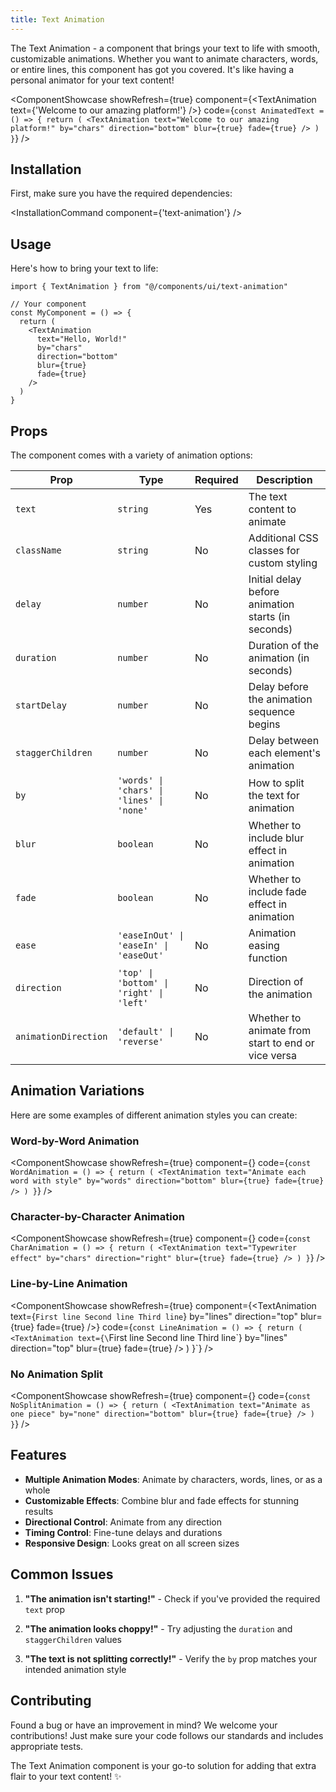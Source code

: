 ```yaml
---
title: Text Animation
---
```



The Text Animation - a component that brings your text to life with smooth, customizable animations. Whether you want to animate characters, words, or entire lines, this component has got you covered. It's like having a personal animator for your text content!

<ComponentShowcase showRefresh={true} component={<TextAnimation text={'Welcome to our amazing platform!'} />} code={`const AnimatedText = () => {
  return (
    <TextAnimation
      text="Welcome to our amazing platform!"
      by="chars"
      direction="bottom"
      blur={true}
      fade={true}
    />
  )
}`} />

## Installation

First, make sure you have the required dependencies:


<InstallationCommand component={'text-animation'} />


## Usage

Here's how to bring your text to life:

```tsx
import { TextAnimation } from "@/components/ui/text-animation"

// Your component
const MyComponent = () => {
  return (
    <TextAnimation
      text="Hello, World!"
      by="chars"
      direction="bottom"
      blur={true}
      fade={true}
    />
  )
}
```

## Props

The component comes with a variety of animation options:

| Prop | Type | Required | Description |
|------|------|----------|-------------|
| `text` | `string` | Yes | The text content to animate |
| `className` | `string` | No | Additional CSS classes for custom styling |
| `delay` | `number` | No | Initial delay before animation starts (in seconds) |
| `duration` | `number` | No | Duration of the animation (in seconds) |
| `startDelay` | `number` | No | Delay before the animation sequence begins |
| `staggerChildren` | `number` | No | Delay between each element's animation |
| `by` | `'words' \| 'chars' \| 'lines' \| 'none'` | No | How to split the text for animation |
| `blur` | `boolean` | No | Whether to include blur effect in animation |
| `fade` | `boolean` | No | Whether to include fade effect in animation |
| `ease` | `'easeInOut' \| 'easeIn' \| 'easeOut'` | No | Animation easing function |
| `direction` | `'top' \| 'bottom' \| 'right' \| 'left'` | No | Direction of the animation |
| `animationDirection` | `'default' \| 'reverse'` | No | Whether to animate from start to end or vice versa |

## Animation Variations

Here are some examples of different animation styles you can create:

### Word-by-Word Animation
<ComponentShowcase showRefresh={true} component={<TextAnimation text="Animate each word with style" by="words" direction="bottom" blur={true} fade={true} />} code={`const WordAnimation = () => {
  return (
    <TextAnimation
      text="Animate each word with style"
      by="words"
      direction="bottom"
      blur={true}
      fade={true}
    />
  )
}`} />

### Character-by-Character Animation
<ComponentShowcase showRefresh={true} component={<TextAnimation text="Typewriter effect" by="chars" direction="right" blur={true} fade={true} />} code={`const CharAnimation = () => {
  return (
    <TextAnimation
      text="Typewriter effect"
      by="chars"
      direction="right"
      blur={true}
      fade={true}
    />
  )
}`} />

### Line-by-Line Animation
<ComponentShowcase showRefresh={true} component={<TextAnimation text={`First line
Second line
Third line`} by="lines" direction="top" blur={true} fade={true} />} code={`const LineAnimation = () => {
  return (
    <TextAnimation
      text={\`First line
Second line
Third line\`}
      by="lines"
      direction="top"
      blur={true}
      fade={true}
    />
  )
}`} />

### No Animation Split
<ComponentShowcase showRefresh={true} component={<TextAnimation text="Animate as one piece" by="none" direction="bottom" blur={true} fade={true} />} code={`const NoSplitAnimation = () => {
  return (
    <TextAnimation
      text="Animate as one piece"
      by="none"
      direction="bottom"
      blur={true}
      fade={true}
    />
  )
}`} />

## Features

- **Multiple Animation Modes**: Animate by characters, words, lines, or as a whole
- **Customizable Effects**: Combine blur and fade effects for stunning results
- **Directional Control**: Animate from any direction
- **Timing Control**: Fine-tune delays and durations
- **Responsive Design**: Looks great on all screen sizes

## Common Issues

1. **"The animation isn't starting!"** - Check if you've provided the required `text` prop

2. **"The animation looks choppy!"** - Try adjusting the `duration` and `staggerChildren` values

3. **"The text is not splitting correctly!"** - Verify the `by` prop matches your intended animation style

## Contributing

Found a bug or have an improvement in mind? We welcome your contributions! Just make sure your code follows our standards and includes appropriate tests.

The Text Animation component is your go-to solution for adding that extra flair to your text content! ✨ 